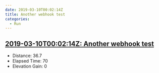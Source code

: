 ```yaml
---
date: 2019-03-10T00:02:14Z
title: Another webhook test 
categories:
  - Run
---
```


## [2019-03-10T00:02:14Z: Another webhook test ](https://www.strava.com/activities/2202681035)
  * Distance: 36.7
  * Elapsed Time: 70
  * Elevation Gain: 0